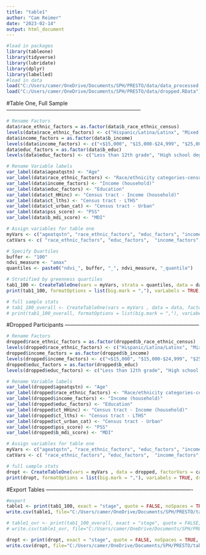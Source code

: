 ---
title: "table1"
author: "Cam Reimer"
date: "2023-02-14"
output: html_document
---

```{r, INIT}
#load in packages 
library(tableone)
library(tidyverse)
library(lubridate)
library(dplyr)
library(labelled)
#load in data
load("C:/Users/camer/OneDrive/Documents/SPH/PRESTO/data/data_processed.RData")
load("C:/Users/camer/OneDrive/Documents/SPH/PRESTO/data/dropped.RData")
```

#Table One, Full Sample ---------------------------------------------------------------------------

```{r, PREP}
# Rename Factors
data$race_ethnic_factors = as.factor(data$b_race_ethnic_census)
levels(data$race_ethnic_factors) <- c("Hispanic/Latina/Latinx", "Mixed race, Non-hispanic", "Black, Non-Hispanic", "Asian/Pac Islander, Non-Hispanic", "American Indian/Alaskan Native, Non-Hispanic", "White, Non-Hispanic", "Other race, non-hispanic/missing race")
data$income_factors = as.factor(data$b_income)
levels(data$income_factors) <- c("<$15,000", "$15,000-$24,999", "$25,000-$49,999", "$50,000-$74,999", "$75,000-$99,999", "$100,000-$124.999", "$125,000-$149,999", "$150,000-$199,999", ">=$200,000")
data$educ_factors = as.factor(data$b_educ)
levels(data$educ_factors) <- c("Less than 12th grade", "High school degree/GED", "Some college/vocational school", "College degree (4 years)", "Graduate degree")

# Rename Variable labels 
var_label(data$ageatqstn) <- "Age"
var_label(data$race_ethnic_factors) <- "Race/ethnicity categories-census"
var_label(data$income_factors) <- "Income (household)"
var_label(data$educ_factors) <- "Education"
var_label(data$ct_HHinc) <- "Census tract - Income (household)"
var_label(data$ct_lths) <- "Census tract - LTHS"
var_label(data$ct_urban_cat) <- "Census tract - Urban"
var_label(data$pss_score) <- "PSS"
var_label(data$b_mdi_score) <- "MDI" 

# Assign variables for table one 
myVars <- c("ageatqstn", "race_ethnic_factors", "educ_factors", "income_factors", "ct_HHinc", "ct_lths", "ct_urban_cat", "pss_score", "b_mdi_score")
catVars <- c( "race_ethnic_factors", "educ_factors",  "income_factors", "ct_urban_cat")
```

```{r, GET TABLES}
# Specify Quartiles
buffer <- "100"
ndvi_measure <- "amax"
quantiles <- paste0("ndvi_", buffer, "_", ndvi_measure, "_quantile")

# Stratified by greenness quartiles 
tab1_100 <- CreateTableOne(vars = myVars, strata = quantiles, data = data, factorVars = catVars, test = FALSE, addOverall = TRUE)
print(tab1_100, formatOptions = list(big.mark = ","), varLabels = TRUE, dropEqual = TRUE)

# full sample stats
# tab1_100_overall <- CreateTableOne(vars = myVars , data = data, factorVars = catVars, test = FALSE)
# print(tab1_100_overall, formatOptions = list(big.mark = ","), varLabels = TRUE, dropEqual = TRUE)
```

#Dropped Participants ---------------------------------------------------------------------------

```{r, PREP-dropt}
# Rename Factors
dropped$race_ethnic_factors = as.factor(dropped$b_race_ethnic_census)
levels(dropped$race_ethnic_factors) <- c("Hispanic/Latina/Latinx", "Mixed race, Non-hispanic", "Black, Non-Hispanic", "Asian/Pac Islander, Non-Hispanic", "American Indian/Alaskan Native, Non-Hispanic", "White, Non-Hispanic", "Other race, non-hispanic/missing race")
dropped$income_factors = as.factor(dropped$b_income)
levels(dropped$income_factors) <- c("<$15,000", "$15,000-$24,999", "$25,000-$49,999", "$50,000-$74,999", "$75,000-$99,999", "$100,000-$124.999", "$125,000-$149,999", "$150,000-$199,999", ">=$200,000")
dropped$educ_factors = as.factor(dropped$b_educ)
levels(dropped$educ_factors) <- c("Less than 12th grade", "High school degree/GED", "Some college/vocational school", "College degree (4 years)", "Graduate degree")

# Rename Variable labels 
var_label(dropped$ageatqstn) <- "Age"
var_label(dropped$race_ethnic_factors) <- "Race/ethnicity categories-census"
var_label(dropped$income_factors) <- "Income (household)"
var_label(dropped$educ_factors) <- "Education"
var_label(dropped$ct_HHinc) <- "Census tract - Income (household)"
var_label(dropped$ct_lths) <- "Census tract - LTHS"
var_label(dropped$ct_urban_cat) <- "Census tract - Urban"
var_label(dropped$pss_score) <- "PSS"
var_label(dropped$b_mdi_score) <- "MDI" 

# Assign variables for table one 
myVars <- c("ageatqstn", "race_ethnic_factors", "educ_factors", "income_factors", "ct_HHinc", "ct_lths", "ct_urban_cat", "pss_score", "b_mdi_score")
catVars <- c( "race_ethnic_factors", "educ_factors",  "income_factors", "ct_urban_cat")
```

```{r, GET TABLE}
# full sample stats
dropt <- CreateTableOne(vars = myVars , data = dropped, factorVars = catVars, test = FALSE)
print(dropt, formatOptions = list(big.mark = ","), varLabels = TRUE, dropEqual = TRUE)
```


#Export Tables ----------------------------------------------------------------------------------

```{r}
#export 
table1 <- print(tab1_100, exact = "stage", quote = FALSE, noSpaces = TRUE, printToggle = FALSE, varLabels = TRUE, dropEqual = TRUE)
write.csv(table1, file="C:/Users/camer/OneDrive/Documents/SPH/PRESTO/table1.csv")

# table1_ovr <- print(tab1_100_overall, exact = "stage", quote = FALSE, noSpaces = TRUE, printToggle = FALSE, varLabels = TRUE, dropEqual = TRUE)
# write.csv(table1_ovr, file="C:/Users/camer/OneDrive/Documents/SPH/PRESTO/table1_overall.csv")

dropt <- print(dropt, exact = "stage", quote = FALSE, noSpaces = TRUE, printToggle = FALSE, varLabels = TRUE, dropEqual = TRUE)
write.csv(dropt, file="C:/Users/camer/OneDrive/Documents/SPH/PRESTO/table1_dropped.csv")
```


